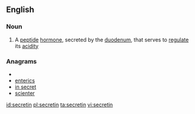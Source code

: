 ==English==

===Noun===
{{wikipedia}}
{{en-noun|-}}

#{{hormone}} A [[peptide]] [[hormone]], secreted by the [[duodenum]], that serves to [[regulate]] its [[acidity]]

===Anagrams===
* {{alphagram|ceeinrst}}
* [[enterics#English|enterics]]
* [[in secret#English|in secret]]
* [[scienter#English|scienter]]

[[id:secretin]]
[[pl:secretin]]
[[ta:secretin]]
[[vi:secretin]]